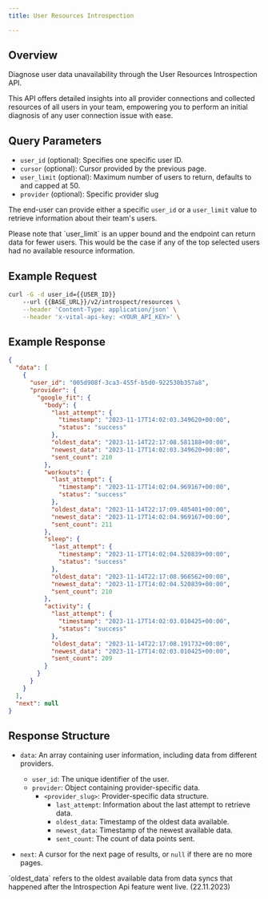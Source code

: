 ```yaml
---
title: User Resources Introspection

---
```


## Overview

Diagnose user data unavailability through the User Resources Introspection API.

This API offers detailed insights into all provider connections and collected resources of all users in your team,
empowering you to perform an initial diagnosis of any user connection issue with ease.

## Query Parameters

- `user_id` (optional): Specifies one specific user ID.
- `cursor` (optional): Cursor provided by the previous page.
- `user_limit` (optional): Maximum number of users to return, defaults to and capped at 50.
- `provider` (optional): Specific provider slug

The end-user can provide either a specific `user_id` or a `user_limit` value to retrieve information about their team's users.

<Warning>
Please note that `user_limit` is an upper bound and the endpoint can return data for fewer users.
This would be the case if any of the top selected users had no available resource information.
</Warning>

## Example Request

<SnippetGroup>

```bash Fetching information about user's resources
curl -G -d user_id={{USER_ID}}
    --url {{BASE_URL}}/v2/introspect/resources \
    --header 'Content-Type: application/json' \
    --header 'x-vital-api-key: <YOUR_API_KEY>' \
```

</SnippetGroup>

## Example Response

```json
{
  "data": [
    {
      "user_id": "005d908f-3ca3-455f-b5d0-922530b357a8",
      "provider": {
        "google_fit": {
          "body": {
            "last_attempt": {
              "timestamp": "2023-11-17T14:02:03.349620+00:00",
              "status": "success"
            },
            "oldest_data": "2023-11-14T22:17:08.581188+00:00",
            "newest_data": "2023-11-17T14:02:03.349620+00:00",
            "sent_count": 210
          },
          "workouts": {
            "last_attempt": {
              "timestamp": "2023-11-17T14:02:04.969167+00:00",
              "status": "success"
            },
            "oldest_data": "2023-11-14T22:17:09.485401+00:00",
            "newest_data": "2023-11-17T14:02:04.969167+00:00",
            "sent_count": 211
          },
          "sleep": {
            "last_attempt": {
              "timestamp": "2023-11-17T14:02:04.520839+00:00",
              "status": "success"
            },
            "oldest_data": "2023-11-14T22:17:08.966562+00:00",
            "newest_data": "2023-11-17T14:02:04.520839+00:00",
            "sent_count": 210
          },
          "activity": {
            "last_attempt": {
              "timestamp": "2023-11-17T14:02:03.010425+00:00",
              "status": "success"
            },
            "oldest_data": "2023-11-14T22:17:08.191732+00:00",
            "newest_data": "2023-11-17T14:02:03.010425+00:00",
            "sent_count": 209
          }
        }
      }
    }
  ],
  "next": null
}
```

## Response Structure

- `data`: An array containing user information, including data from different providers.
  - `user_id`: The unique identifier of the user.
  - `provider`: Object containing provider-specific data.
    - `<provider_slug>`: Provider-specific data structure.
      - `last_attempt`: Information about the last attempt to retrieve data.
      - `oldest_data`: Timestamp of the oldest data available.
      - `newest_data`: Timestamp of the newest available data.
      - `sent_count`: The count of data points sent.

- `next`: A cursor for the next page of results, or `null` if there are no more pages.


<Info>
`oldest_data` refers to the oldest available data from data syncs that happened after the Introspection Api feature went live. (22.11.2023)
</Info>
